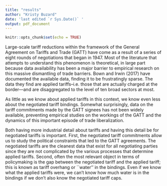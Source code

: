 ```yaml
---
title: "results"
author: "Kristy Buzard"
date: 'last edited `r Sys.Date()` '
output: pdf_document
---
```


```r
knitr::opts_chunk$set(echo = TRUE)
```

Large-scale tariff reductions within the framework of the General Agreement on Tariffs and Trade (GATT) have come as a result of a series of eight rounds of negotiations that began in 1947. Most of the literature that attempts to understand this phenomenon is theoretical, in large part because data availability has been a major barrier to empirical research on this massive dismantling of trade barriers.\footnote{See, for instance, the literature that seeks to explain the gradual nature of this liberalization, e.g. Devereaux (1997) and  Chisik (2003) who focus on exporters; Mussa (1986), Staiger (1995) or Mehlum (1998) on the import-competing story; or Zissimos (2007) on the role of the `withdrawal of equivalent concessions' rule.} Bown and Irwin (2017) have documented the available data, finding it to be frustratingly sparse. The data they find are applied tariffs--i.e. those that are actually charged at the border---and are disaggregated to the level of ten broad sectors at most. 

As little as we know about applied tariffs in this context, we know even less about the negotiated tariff bindings. Somewhat surprisingly, data on the tariff commitments made by the GATT signees has not been widely available, preventing empirical studies on the workings of the GATT and the dynamics of this important episode of trade liberalization.\footnote{One notable exception is Bagwell, Staiger and Yurukoglu (2000) who digitize the bilateral negotiation records for the Torquay Round. In order to use the bilateral data they have, one would have to digitize and combine all of a country's bilateral commitments.}

Both having more industrial detail about tariffs and having this detail be for negotiated tariffs is important. First, the negotiated tariff commitments allow us to study the political constraints that led to the GATT agreements. The negotiated tariffs are the cleanest data that exist for all negotiating parties since they are not complicated by the various processes that determine applied tariffs. Second, often the most relevant object in terms of policymaking is the gap between the negotiated tariff and the applied tariff; this is known as tariff overhang or ``water'' in the bindings.\footnote{See, for instance, Beshkar and Bond (2016), Bown and Crowley (2014), Busch and Pelc (2014), and Kuenzel (2020).} Even if we know what the applied tariffs were, we can’t know how much water is in the bindings if we don’t also know the negotiated tariff caps.